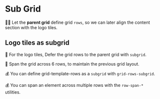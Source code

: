 # Sub Grid

<EpicVideo url="https://www.epicweb.dev/workshops/pixel-perfect-figma-to-tailwind/subgrid-alignment/exploring-subgrids-in-css-grid-layout" />

👨‍💼 Let the **parent grid** define grid `rows`, so we can later align the content section with the logo tiles.

## Logo tiles as subgrid

🐨 For the logo tiles, Defer the grid rows to the parent grid with `subgrid`.

🐨 Span the grid across 6 rows, to maintain the previous grid layout.

💰 You can define grid-template-rows as a `subgrid` with `grid-rows-subgrid`.

💰 You can span an element across multiple rows with the `row-span-*` utilities.
